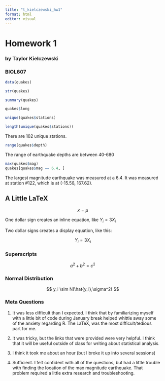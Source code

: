 ```yaml
---
title: "t_kielczewski_hw1"
format: html
editor: visual
---
```


# Homework 1

### by Taylor Kielczewski

### BIOL607

```r
data(quakes)

str(quakes)

```

```r
summary(quakes)
```

```r
quakes$long
```

```r
unique(quakes$stations)
```

```r
length(unique(quakes$stations))
```

There are 102 unique stations.

```r
range(quakes$depth)
```

The range of earthquake depths are between 40-680

```r
max(quakes$mag)
quakes[quakes$mag == 6.4, ]
```

The largest magnitude earthquake was measured at a 6.4. It was measured at station #122, which is at (-15.56, 167.62).

## A Little LaTeX

$$
x = \mu 
$$

One dollar sign creates an inline equation, like $Y_i = 3X_i$

Two dollar signs creates a display equation, like this:

$$
Y_i = 3X_i 
$$

### Superscripts

$$
a^2 + b^2 = c^2 
$$

### Normal Distribution

$$ 
y_i \sim N(\hat{y_i},\sigma^2)
$$

### Meta Questions

1.  It was less difficult than I expected. I think that by familiarizing myself with a little bit of code during January break helped whittle away some of the anxiety regarding R. The LaTeX, was the most difficult/tedious part for me.

2.  It was tricky, but the links that were provided were very helpful. I think that it will be useful outside of class for writing about statistical analysis.

3.  I think it took me about an hour (but I broke it up into several sessions)

4.  Sufficient. I felt confident with all of the questions, but had a little trouble with finding the location of the max magnitude earthquake. That problem required a little extra research and troubleshooting. 